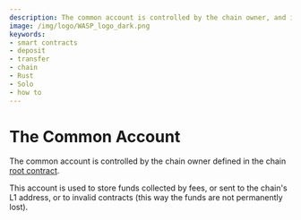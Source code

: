 ```yaml
---
description: The common account is controlled by the chain owner, and is used to store funds collected by fees, invalid contracts or sent to the L1 chain address.
image: /img/logo/WASP_logo_dark.png
keywords:
- smart contracts
- deposit
- transfer
- chain
- Rust
- Solo
- how to
---
```



# The Common Account

The common account is controlled by the chain owner defined in the chain [root contract](../core_contracts/root.md).

This account is used to store funds collected by fees, or sent to the chain's L1 address, or to invalid contracts (this
way the funds are not permanently lost).
